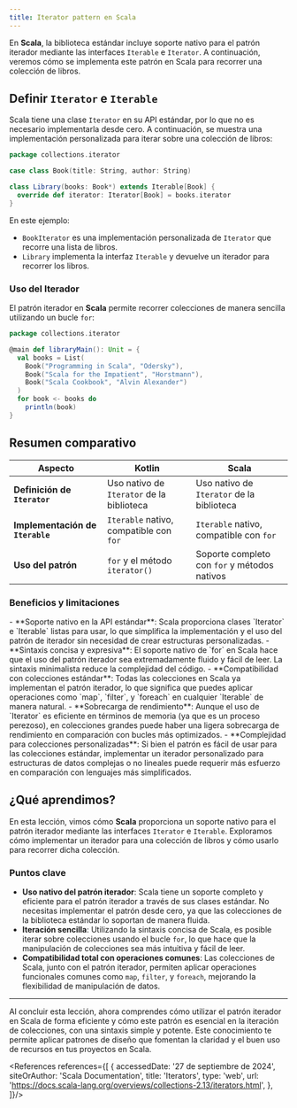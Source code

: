 ```yaml
---
title: Iterator pattern en Scala
---
```


<ReadingTime />
<GitHubRepoLink user="r8vnhill" repo="" />

En **Scala**, la biblioteca estándar incluye soporte nativo para el patrón iterador mediante las interfaces `Iterable` e `Iterator`. A continuación, veremos cómo se implementa este patrón en Scala para recorrer una colección de libros.

## Definir `Iterator` e `Iterable`

Scala tiene una clase `Iterator` en su API estándar, por lo que no es necesario implementarla desde cero. A continuación, se muestra una implementación personalizada para iterar sobre una colección de libros:

```scala showLineNumbers title="src/main/scala/collections/iterator/Book.scala"
package collections.iterator

case class Book(title: String, author: String)

class Library(books: Book*) extends Iterable[Book] {
  override def iterator: Iterator[Book] = books.iterator
}
```

En este ejemplo:

- `BookIterator` es una implementación personalizada de `Iterator` que recorre una lista de libros.
- `Library` implementa la interfaz `Iterable` y devuelve un iterador para recorrer los libros.

### Uso del Iterador

El patrón iterador en **Scala** permite recorrer colecciones de manera sencilla utilizando un bucle `for`:

```scala showLineNumbers title="src/main/scala/collections/iterator/LibraryMain.scala"
package collections.iterator

@main def libraryMain(): Unit = {
  val books = List(
    Book("Programming in Scala", "Odersky"),
    Book("Scala for the Impatient", "Horstmann"),
    Book("Scala Cookbook", "Alvin Alexander")
  )
  for book <- books do
    println(book)
}
```

## Resumen comparativo

| Aspecto                          | Kotlin                                    | Scala                                        |
|----------------------------------|-------------------------------------------|----------------------------------------------|
| **Definición de `Iterator`**     | Uso nativo de `Iterator` de la biblioteca | Uso nativo de `Iterator` de la biblioteca    |
| **Implementación de `Iterable`** | `Iterable` nativo, compatible con `for`   | `Iterable` nativo, compatible con `for`      |
| **Uso del patrón**               | `for` y el método `iterator()`            | Soporte completo con `for` y métodos nativos |

### Beneficios y limitaciones

<ProCons>
    <Pros>
        - **Soporte nativo en la API estándar**: Scala proporciona clases `Iterator` e `Iterable` listas para usar, lo que simplifica la implementación y el uso del patrón de iterador sin necesidad de crear estructuras personalizadas.
        - **Sintaxis concisa y expresiva**: El soporte nativo de `for` en Scala hace que el uso del patrón iterador sea extremadamente fluido y fácil de leer. La sintaxis minimalista reduce la complejidad del código.
        - **Compatibilidad con colecciones estándar**: Todas las colecciones en Scala ya implementan el patrón iterador, lo que significa que puedes aplicar operaciones como `map`, `filter`, y `foreach` en cualquier `Iterable` de manera natural.
    </Pros>
    <Cons>
        - **Sobrecarga de rendimiento**: Aunque el uso de `Iterator` es eficiente en términos de memoria (ya que es un proceso perezoso), en colecciones grandes puede haber una ligera sobrecarga de rendimiento en comparación con bucles más optimizados.
        - **Complejidad para colecciones personalizadas**: Si bien el patrón es fácil de usar para las colecciones estándar, implementar un iterador personalizado para estructuras de datos complejas o no lineales puede requerir más esfuerzo en comparación con lenguajes más simplificados.
    </Cons>
</ProCons>

## ¿Qué aprendimos?

En esta lección, vimos cómo **Scala** proporciona un soporte nativo para el patrón iterador mediante las interfaces `Iterator` e `Iterable`. Exploramos cómo implementar un iterador para una colección de libros y cómo usarlo para recorrer dicha colección.

### Puntos clave

- **Uso nativo del patrón iterador**: Scala tiene un soporte completo y eficiente para el patrón iterador a través de sus clases estándar. No necesitas implementar el patrón desde cero, ya que las colecciones de la biblioteca estándar lo soportan de manera fluida.
- **Iteración sencilla**: Utilizando la sintaxis concisa de Scala, es posible iterar sobre colecciones usando el bucle `for`, lo que hace que la manipulación de colecciones sea más intuitiva y fácil de leer.
- **Compatibilidad total con operaciones comunes**: Las colecciones de Scala, junto con el patrón iterador, permiten aplicar operaciones funcionales comunes como `map`, `filter`, y `foreach`, mejorando la flexibilidad de manipulación de datos.

---

Al concluir esta lección, ahora comprendes cómo utilizar el patrón iterador en Scala de forma eficiente y cómo este patrón es esencial en la iteración de colecciones, con una sintaxis simple y potente. Este conocimiento te permite aplicar patrones de diseño que fomentan la claridad y el buen uso de recursos en tus proyectos en Scala.

<References references={[
    {
        accessedDate: '27 de septiembre de 2024',
        siteOrAuthor: 'Scala Documentation',
        title: 'Iterators',
        type: 'web',
        url: 'https://docs.scala-lang.org/overviews/collections-2.13/iterators.html',
    },
]}/>
